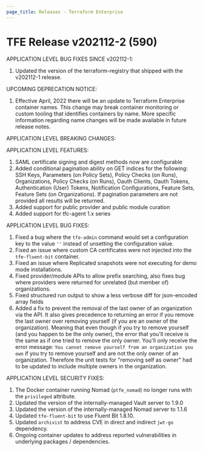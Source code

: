 ```yaml
---
page_title: Releases - Terraform Enterprise
---
```


# TFE Release v202112-2 (590)

APPLICATION LEVEL BUG FIXES SINCE v202112-1:

1. Updated the version of the terraform-registry that shipped with the v202112-1 release.

UPCOMING DEPRECATION NOTICE:

1. Effective April, 2022 there will be an update to Terraform Enterprise container names. This change may break container monitoring or custom tooling that identifies containers by name. More specific information regarding name changes will be made available in future release notes.


APPLICATION LEVEL BREAKING CHANGES:


APPLICATION LEVEL FEATURES:
1. SAML certificate signing and digest methods now are configurable
1. Added conditional pagination ability on GET indices for the following: SSH Keys, Parameters (on Policy Sets), Policy Checks (on Runs), Organizations, Policy Checks (on Runs), Oauth Clients, Oauth Tokens, Authentication (User) Tokens, Notification Configurations, Feature Sets, Feature Sets (on Organizations). If pagination parameters are not provided all results will be returned.
1. Added support for public provider and public module curation
1. Added support for tfc-agent 1.x series

APPLICATION LEVEL BUG FIXES:
1. Fixed a bug where the `tfe-admin` command would set a configuration key to the value `''` instead of unsetting the configuration value.
1. Fixed an issue where custom CA certificates were not injected into the `tfe-fluent-bit` container.
1. Fixed an issue where Replicated snapshots were not executing for demo mode installations.
1. Fixed provider/module APIs to allow prefix searching, also fixes bug where providers were returned for unrelated (but member of) organizations.
1. Fixed structured run output to show a less verbose diff for json-encoded array fields
1. Added a fix to prevent the removal of the last owner of an organization via the API. It also gives precedence to returning an error if you remove the last owner over removing yourself (if you are an owner of the organization). Meaning that even though if you try to remove yourself (and you happen to be the only owner), the error that you'll receive is the same as if one tried to remove the only owner. You'll only receive the error message: `You cannot remove yourself from an organization you own` if you try to remove yourself and are not the only owner of an organization.  Therefore the unit tests for "removing self as owner" had to be updated to include multiple owners in the organization. 


APPLICATION LEVEL SECURITY FIXES:
1. The Docker container running Nomad (`ptfe_nomad`) no longer runs with the `privileged` attribute.
1. Updated the version of the internally-managed Vault server to 1.9.0
1. Updated the version of the internally-managed Nomad server to 1.1.6
1. Updated `tfe-fluent-bit` to use Fluent Bit 1.8.10.
1. Updated `archivist` to address CVE in direct and indirect `jwt-go` dependency.
1. Ongoing container updates to address reported vulnerabilities in underlying packages / dependencies.

